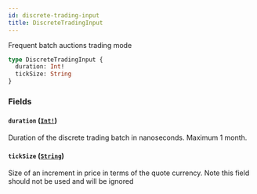 ```yaml
---
id: discrete-trading-input
title: DiscreteTradingInput
---
```


Frequent batch auctions trading mode

```graphql
type DiscreteTradingInput {
  duration: Int!
  tickSize: String
}
```

### Fields

#### `duration` ([`Int!`](/graphql/scalars/int))

Duration of the discrete trading batch in nanoseconds. Maximum 1 month.

#### `tickSize` ([`String`](/graphql/scalars/string))

Size of an increment in price in terms of the quote currency. Note this field should not be used and will be ignored
